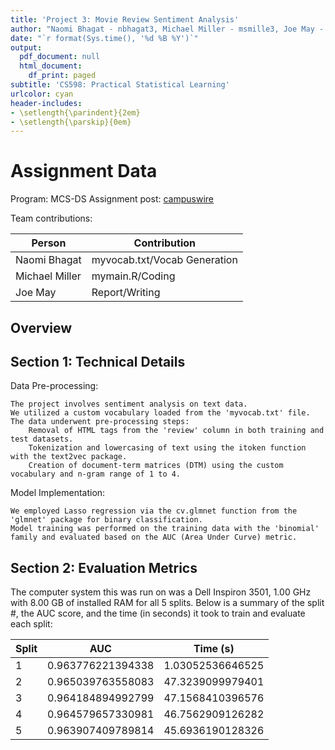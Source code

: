 ```yaml
---
title: 'Project 3: Movie Review Sentiment Analysis'
author: "Naomi Bhagat - nbhagat3, Michael Miller - msmille3, Joe May - jemay3"
date: "`r format(Sys.time(), '%d %B %Y')`"
output:
  pdf_document: null
  html_document:
    df_print: paged
subtitle: 'CS598: Practical Statistical Learning'
urlcolor: cyan
header-includes:
- \setlength{\parindent}{2em}
- \setlength{\parskip}{0em}
---
```


# Assignment Data

Program: MCS-DS
Assignment post: [campuswire](https://campuswire.com/c/G06C55090/feed/601)


Team contributions:

| Person         | Contribution                                |
|----------------|---------------------------------------------|
| Naomi Bhagat   | myvocab.txt/Vocab Generation                |
| Michael Miller | mymain.R/Coding                             |
| Joe May        | Report/Writing                              |

## Overview

## Section 1: Technical Details

Data Pre-processing:

    The project involves sentiment analysis on text data.
    We utilized a custom vocabulary loaded from the 'myvocab.txt' file.
    The data underwent pre-processing steps:
        Removal of HTML tags from the 'review' column in both training and test datasets.
        Tokenization and lowercasing of text using the itoken function with the text2vec package.
        Creation of document-term matrices (DTM) using the custom vocabulary and n-gram range of 1 to 4.

Model Implementation:

    We employed Lasso regression via the cv.glmnet function from the 'glmnet' package for binary classification.
    Model training was performed on the training data with the 'binomial' family and evaluated based on the AUC (Area Under Curve) metric.
    
## Section 2: Evaluation Metrics

The computer system this was run on was a Dell Inspiron 3501, 1.00 GHz with 8.00 GB of installed RAM for all 5 splits. Below is a summary of the split #, the AUC score, and the time (in seconds) it took to train and evaluate each split:

        
| Split	| AUC               | Time (s)          | 
|-------|-------------------|-------------------|
| 1	    | 0.963776221394338 | 1.03052536646525  |
| 2	    | 0.965039763558083 | 47.3239099979401  |
| 3	    | 0.964184894992799 | 47.1568410396576  |
| 4	    | 0.964579657330981 | 46.7562909126282  |
| 5	    | 0.963907409789814 | 45.6936190128326  |


